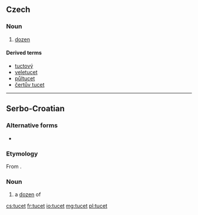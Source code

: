 ==Czech==

===Noun===
{{cs-noun|g=m}}

# [[dozen]]

====Derived terms====
* [[tuctový]]
* [[veletucet]] {{m}}
* [[půltucet]] {{m}}
* [[čertův tucet]] {{m}}

----

==Serbo-Croatian==

===Alternative forms===
* {{l|sh|sc=Latn|tuce}}

===Etymology===
From {{etyl|de|sh}} {{term|Dutzend|lang=de}}.

===Noun===
{{hr-noun|m}}

# a [[dozen]] of

[[cs:tucet]]
[[fr:tucet]]
[[io:tucet]]
[[mg:tucet]]
[[pl:tucet]]